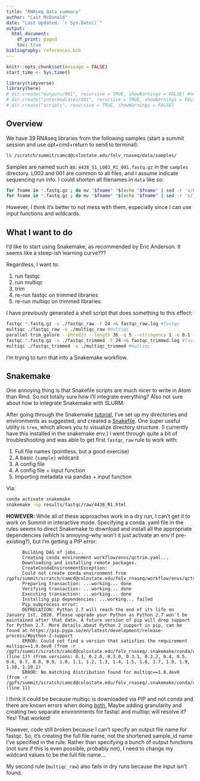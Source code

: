 ```yaml
---
title: "RNAseq data summary"
author: "Cait McDonald"
date: "Last Updated: `r Sys.Date()`"
output:
  html_document:
    df_print: paged
    toc: true
bibliography: references.bib
---
```


```r
knitr::opts_chunk$set(message = FALSE)
start_time <- Sys.time()
```


```r
library(tidyverse)
library(here)
# dir.create("outputs/001", recursive = TRUE, showWarnings = FALSE) #no longer using this structure since I'm trying to use snakemake
# dir.create("intermediates/001", recursive = TRUE, showWarnings = FALSE)
# dir.create("scripts", recursive = TRUE, showWarnings = FALSE)
```

## Overview
We have 39 RNAseq libraries from the following samples (start a summit session and use opt+cmd+return to send to terminal):
```bash
ls /scratch/summit/camcd@colostate.edu/felv_rnaseq/data/samples/
```

Samples are named such as: `4438_S1_L002_R1_001.fastq.gz` in the `samples` directory. L002 and 001 are common to all files, and I assume indicate sequencing run info. I could shorten all filenames in `data` like so:

```bash
for fname in *.fastq.gz ; do mv "$fname" "$(echo "$fname" | sed -r 's/L002_//')" ; done
for fname in *.fastq.gz ; do mv "$fname" "$(echo "$fname" | sed -r 's/_001//')" ; done
```

However, I think it's better to not mess with them, especially since I can use input functions and wildcards.

## What I want to do
I'd like to start using Snakemake, as recommended by Eric Anderson. It seems like a steep-ish learning curve???

Regardless, I want to:

1. run fastqc
1. run multiqc
1. trim
1. re-run fastqc on trimmed libraries
1. re-run multiqc on trimmed libraries

I have previously generated a shell script that does something to this effect:

```bash
fastqc *.fastq.gz -o ./fastqc_raw -t 24 >& fastqc_raw.log #fastqc
multiqc ./fastqc_raw -o ./multiqc_raw #multiqc
parallel trim_galore --phred33 --length 36 -q 5 --stringency 1 -e 0.1 -o ./trim_galore_out/ {=s/_R1/_R2/=} ::: *_R1.fastq.gz
fastqc *.fastq.gz -o ./fastqc_trimmed -t 24 >& fastqc_trimmed.log #fastqc
multiqc ./fastqc_trimmed -o ./multiqc_trimmed #multiqc
```

I'm trying to turn that into a Snakemake workflow.

## Snakemake
One annoying thing is that Snakefile scripts are much nicer to write in Atom than Rmd. So not totally sure how I'll integrate everything? Also not sure about how to integrate Snakemake with SLURM.

After going through the Snakemake [tutorial](https://snakemake.readthedocs.io/en/stable/tutorial/tutorial.html), I've set up my directories and environments as suggested, and created a [Snakefile](Snakefile). One super useful utility is `tree`, which allows you to visualize directory structure. (I currently have this installed in the snakemake env.)
I went through quite a bit of troubleshooting and was able to get first `fastqc_raw` rule to work with:

1. Full file names (pointless, but a good exercise)
1. A basic `{sample}` wildcard
1. A config file
1. A config file + input function
1. Importing metadata via pandas + input function

Via:
```bash
conda activate snakemake
snakemake -np results/fastqc/raw/4438_R1.html
```

__HOWEVER:__ While all of these approaches work in a dry run, I can't get it to work on Summit in interactive mode. Specifying a conda .yaml file in the rules seems to direct Snakemake to download and install all the appropriate dependencies (which is annoying--why won't it just activate an env if pre-existing?), but I'm getting a PIP error:

          Building DAG of jobs...
          Creating conda environment workflow/envs/qctrim.yaml...
          Downloading and installing remote packages.
          CreateCondaEnvironmentException:
          Could not create conda environment from             /gpfs/summit/scratch/camcd@colostate.edu/felv_rnaseq/workflow/envs/qctrim.yaml:
          Preparing transaction: ...working... done
          Verifying transaction: ...working... done
          Executing transaction: ...working... done
          Installing pip dependencies: ...working... failed
          Pip subprocess error:
          DEPRECATION: Python 2.7 will reach the end of its life on January 1st, 2020. Please upgrade your Python as Python 2.7 won't be maintained after that date. A future version of pip will drop support for Python 2.7. More details about Python 2 support in pip, can be found at https://pip.pypa.io/en/latest/development/release-process/#python-2-support
          ERROR: Could not find a version that satisfies the requirement multiqc==1.0.dev0 (from -r /gpfs/summit/scratch/camcd@colostate.edu/felv_rnaseq/.snakemake/conda/condaenv.1cma2cye.requirements.txt (line 1)) (from versions: 0.1, 0.2.0, 0.3.0, 0.3.1, 0.3.2, 0.4, 0.5, 0.6, 0.7, 0.8, 0.9, 1.0, 1.1, 1.2, 1.3, 1.4, 1.5, 1.6, 1.7, 1.8, 1.9, 1.10, 1.10.1)
          ERROR: No matching distribution found for multiqc==1.0.dev0 (from -r /gpfs/summit/scratch/camcd@colostate.edu/felv_rnaseq/.snakemake/conda/condaenv.1cma2cye.requirements.txt (line 1))

I think it could be because multiqc is downloaded via PIP and not conda and there are known errors when doing [both.](https://www.anaconda.com/blog/using-pip-in-a-conda-environment) Maybe adding granularity and creating two separate environments for fastqc and multiqc will resolve it? Yes! That worked!

However, code still broken because I can't specify an output file name for fastqc. So, it's creating the full file name, not the shortened sample_id name I've specified in the rule. Rather than specifying a bunch of output functions (not sure if this is even possible, probably not), I need to change my wildcard values to be the full file name...

My second rule (`multiqc_raw`) also fails in dry runs because the input isn't found.

